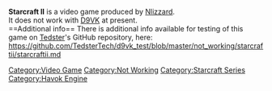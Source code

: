 <strong>Starcraft II</strong> is a video game produced by [[Nlizzard]].
<br />
It does not work with [[D9VK]] at present.
<br />
==Additional info==
There is additional info available for testing of this game on [[User:Tedster|Tedster]]'s GitHub repository, here:
<br />
https://github.com/TedsterTech/d9vk_test/blob/master/not_working/starcraftii/starcraftii.md
[[Category:Video Game]]
[[Category:Not Working]]
[[Category:Starcraft Series]]
[[Category:Havok Engine]]
